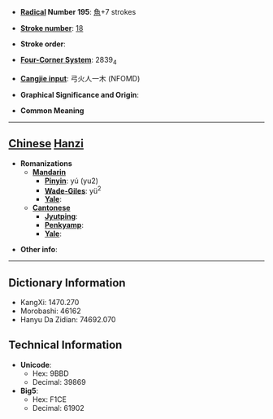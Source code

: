* '''[[Wiktionary:Chinese radical index| Radical]] Number 195''': [[Wiktionary:Chinese radical index 魚|魚]]+7 strokes

* '''[[Wiktionary:Chinese total strokes index|Stroke number]]''': [[Wiktionary:Chinese total strokes index 18|18]]

* '''Stroke order''': 

* '''[[Wiktionary:Chinese four corner index|Four-Corner System]]''': 2839<sub>4</sub>

* '''[[Wiktionary:Chinese Cangjie index|Cangjie input]]''': 弓火人一木 (NFOMD)

* '''Graphical Significance and Origin''': 

* '''Common Meaning'''

----

== [[Chinese]] [[Hanzi]] ==

* '''Romanizations'''
** '''[[Mandarin]]'''
*** '''[[Pinyin]]''': yú (yu2)
*** '''[[Wade-Giles]]''': yü<sup>2</sup>
*** '''[[Yale]]''': 
** '''[[Cantonese]]'''
*** '''[[Jyutping]]''':
*** '''[[Penkyamp]]''': 
*** '''[[Yale]]''': 

* '''Other info''': 

----

== Dictionary Information ==

* KangXi: 1470.270
* Morobashi: 46162
* Hanyu Da Zidian: 74692.070

== Technical Information ==

* '''Unicode''':
** Hex: 9BBD
** Decimal: 39869
* '''Big5''':
** Hex: F1CE
** Decimal: 61902